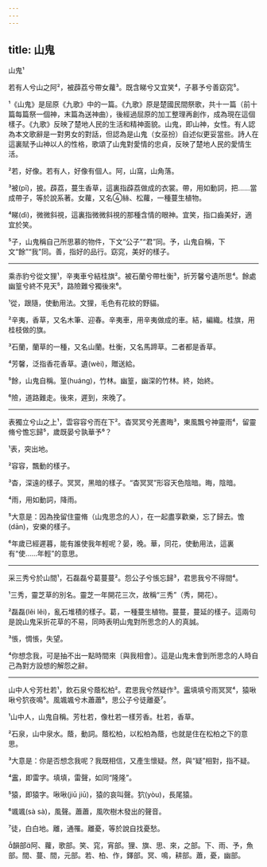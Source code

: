 ```yaml
---
---
---
```

title: 山鬼
---




山鬼¹

若有人兮山之阿²，被薜荔兮帶女蘿³。既含睇兮又宜笑⁴，子慕予兮善窈窕⁵。

¹《山鬼》是屈原《九歌》中的一篇。《九歌》原是楚國民間祭歌，共十一篇（前十篇每篇祭一個神，末篇為送神曲），後經過屈原的加工整理再創作，成為現在這個樣子。《九歌》反映了楚地人民的生活和精神面貌。山鬼，即山神，女性。有人認為本文歌辭是一對男女的對話，但認為是山鬼（女巫扮）自述似更妥當些。詩人在這裏賦予山神以人的性格，歌頌了山鬼對愛情的忠貞，反映了楚地人民的愛情生活。

²若，好像。若有人，好像有個人。阿，山窩，山角落。

³被(pī)，披。薜荔，蔓生香草，這裏指薜荔做成的衣裳。帶，用如動詞，把......當成帶子，等於說系著。女蘿，又名絲、松蘿，一種蔓生植物。

⁴睇(dì)，微微斜視，這裏指微微斜視的那種含情的眼神。宜笑，指口齒美好，適宜於笑。

⁵子，山鬼稱自己所思慕的物件，下文“公子”“君”同。予，山鬼自稱，下文“餘”“我”同。善，指好的品行。窈窕，美好的樣子。



--------------------

乘赤豹兮從文狸¹，辛夷車兮結桂旗²。被石蘭兮帶杜衡³，折芳馨兮遺所思⁴。餘處幽篁兮終不見天⁵，路險難兮獨後來⁶。

¹從，跟隨，使動用法。文狸，毛色有花紋的野貓。

²辛夷，香草，又名木筆、迎春。辛夷車，用辛夷做成的車。結，編織。桂旗，用桂枝做的旗。

³石蘭，蘭草的一種，又名山蘭。杜衡，又名馬蹄草。二者都是香草。

⁴芳馨，泛指香花香草。遺(wèi)，贈送給。

⁵餘，山鬼自稱。篁(huáng)，竹林。幽篁，幽深的竹林。終，始終。

⁶險，道路難走。後來，遲到，來晚了。



--------------------

表獨立兮山之上¹，雲容容兮而在下²。杳冥冥兮羌晝晦³，東風飄兮神靈雨⁴，留靈脩兮憺忘歸⁵，歲既晏兮孰華予⁶？

¹表，突出地。

²容容，飄動的樣子。

³杳，深遠的樣子。冥冥，黑暗的樣子。“杳冥冥”形容天色陰暗。晦，陰暗。

⁴雨，用如動詞，降雨。

⁵大意是：因為挽留住靈脩（山鬼思念的人），在一起盡享歡樂，忘了歸去。憺(dān)，安樂的樣子。

⁶年歲已經遲暮，能有誰使我年輕呢？晏，晚。華，同花，使動用法，這裏有“使......年輕”的意思。



--------------------

采三秀兮於山間¹，石磊磊兮葛蔓蔓²。怨公子兮悵忘歸³，君思我兮不得間⁴。

¹三秀，靈芝草的別名。靈芝一年開花三次，故稱“三秀”（秀，開花）。

²磊磊(lěi lěi)，亂石堆積的樣子。葛，一種蔓生植物。蔓蔓，蔓延的樣子。這兩句是說山鬼采折花草的不易，同時表明山鬼對所思念的人的真誠。

³悵，惆悵，失望。

⁴你想念我，可是抽不出一點時間來〔與我相會〕。這是山鬼未會到所思念的人時自己為對方設想的解怨之辭。



--------------------

山中人兮芳杜若¹，飲石泉兮蔭松柏²。君思我兮然疑作³。靁填填兮雨冥冥⁴，猿啾啾兮狖夜鳴⁵。風颯颯兮木蕭蕭⁶，思公子兮徒離憂⁷。

¹山中人，山鬼自稱。芳杜若，像杜若一樣芳香。杜若，香草。

²石泉，山中泉水。蔭，動詞。蔭松柏，以松柏為蔭，也就是住在松柏之下的意思。

³大意是：你是否想念我呢？我既相信，又產生懷疑。然，與“疑”相對，指不疑。

⁴靁，即雷字。填填，雷聲，如同“隆隆”。

⁵猿，即猿字。啾啾(jiū jiū)，猿的哀叫聲。狖(yòu)，長尾猿。

⁶颯颯(sà sà)，風聲。蕭蕭，風吹樹木發出的聲音。

⁷徒，白白地。離，通罹。離憂，等於說自找憂愁。

韻部阿、蘿，歌部。笑、窕，宵部。狸、旗、思、來，之部。下、雨、予，魚部。間、蔓、間，元部。若、柏、作，鐸部。冥、鳴，耕部。蕭，憂，幽部。